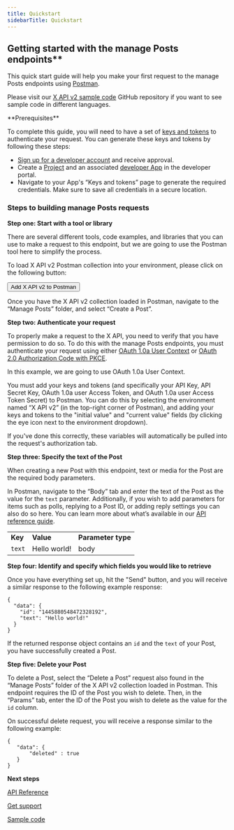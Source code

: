 ```yaml
---
title: Quickstart
sidebarTitle: Quickstart
---
```



## Getting started with the manage Posts endpoints**

This quick start guide will help you make your first request to the manage Posts endpoints using [Postman](https://developer.twitter.com/en/docs/tools-and-libraries/using-postman).

Please visit our [X API v2 sample code](https://github.com/xdevplatform/Twitter-API-v2-sample-code) GitHub repository if you want to see sample code in different languages.

<Info>
**Prerequisites**

To complete this guide, you will need to have a set of [keys and tokens](/resources/fundamentals/authentication) to authenticate your request. You can generate these keys and tokens by following these steps:

* [Sign up for a developer account](https://developer.x.com/en/apply-for-access) and receive approval.
* Create a [Project](/resources/fundamentals/projects) and an associated [developer App](/resources/fundamentals/developer-apps) in the developer portal.
* Navigate to your App's “Keys and tokens” page to generate the required credentials. Make sure to save all credentials in a secure location.
</Info>

### Steps to building manage Posts requests

**Step one: Start with a tool or library**

There are several different tools, code examples, and libraries that you can use to make a request to this endpoint, but we are going to use the Postman tool here to simplify the process.

To load X API v2 Postman collection into your environment, please click on the following button:

<Button href="https://t.co/twitter-api-postman">
  Add X API v2 to Postman
</Button>

Once you have the X API v2 collection loaded in Postman, navigate to the “Manage Posts” folder, and select “Create a Post”.
 

**Step two: Authenticate your request**

To properly make a request to the X API, you need to verify that you have permission to do so. To do this with the manage Posts endpoints, you must authenticate your request using either [OAuth 1.0a User Context](/resources/fundamentals/authentication) or [OAuth 2.0 Authorization Code with PKCE](resources/fundamentals/authentication#oauth-2-0-authorization-code-flow-with-pkce-2).

In this example, we are going to use OAuth 1.0a User Context.

You must add your keys and tokens (and specifically your API Key, API Secret Key, OAuth 1.0a user Access Token, and OAuth 1.0a user Access Token Secret) to Postman. You can do this by selecting the environment named “X API v2” (in the top-right corner of Postman), and adding your keys and tokens to the "initial value" and "current value" fields (by clicking the eye icon next to the environment dropdown).

If you've done this correctly, these variables will automatically be pulled into the request's authorization tab.

**Step three: Specify the text of the Post**

When creating a new Post with this endpoint, text or media for the Post are the required body parameters.

In Postman, navigate to the “Body” tab and enter the text of the Post as the value for the `text` parameter. Additionally, if you wish to add parameters for items such as polls, replying to a Post ID, or adding reply settings you can also do so here. You can learn more about what’s available in our [API reference guide](https://developer.twitter.com/en/docs/twitter-api/tweets/manage-tweets/api-reference).

|     |     |     |
| --- | --- | --- |
| **Key** | **Value** | **Parameter type** |
| `text` | Hello world! | body |

**Step four: Identify and specify which fields you would like to retrieve**

Once you have everything set up, hit the "Send" button, and you will receive a similar response to the following example response:

```
{
  "data": {
    "id": "1445880548472328192",
    "text": "Hello world!"
  }
}
```


If the returned response object contains an `id` and the `text` of your Post, you have successfully created a Post.
 

**Step five: Delete your Post**

To delete a Post, select the “Delete a Post” request also found in the “Manage Posts” folder of the X API v2 collection loaded in Postman. This endpoint requires the ID of the Post you wish to delete. Then, in the “Params” tab, enter the ID of the Post you wish to delete as the value for the `id` column. 

On successful delete request, you will receive a response similar to the following example:

```
{
   "data": {
       "deleted" : true
   }
}
```


**Next steps**

[API Reference](/x-api/posts/manage-tweets#manage-tweets-api-reference-index)

[Get support](https://developer.x.com/en/support/x-api )

[Sample code](https://github.com/xdevplatform/Twitter-API-v2-sample-code "Sample code")